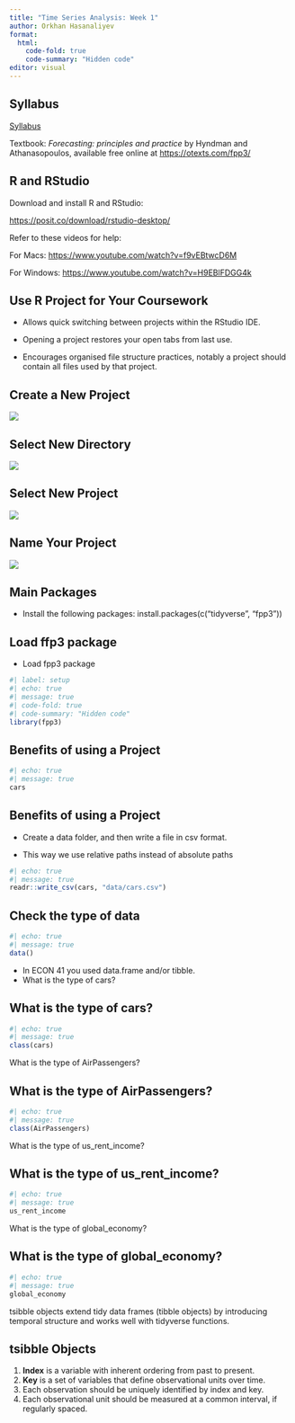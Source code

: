 ```yaml
---
title: "Time Series Analysis: Week 1"
author: Orkhan Hasanaliyev
format: 
  html:
    code-fold: true
    code-summary: "Hidden code"
editor: visual
---
```


## Syllabus

[Syllabus](images/Syllabus.pdf)

Textbook: *Forecasting: principles and practice* by Hyndman and Athanasopoulos, available free online at <https://otexts.com/fpp3/>

## R and RStudio

Download and install R and RStudio:

<https://posit.co/download/rstudio-desktop/>

Refer to these videos for help:

For Macs: <https://www.youtube.com/watch?v=f9vEBtwcD6M>

For Windows: <https://www.youtube.com/watch?v=H9EBlFDGG4k>

## Use R Project for Your Coursework

-   Allows quick switching between projects within the RStudio IDE.

-   Opening a project restores your open tabs from last use.

-   Encourages organised file structure practices, notably a project should contain all files used by that project.

## Create a New Project

![](images/project_1.png)

## Select New Directory

![](images/project_2.png)

## Select New Project

![](images/project_3.png)

## Name Your Project

![](images/project_4.png)

## Main Packages

-   Install the following packages: install.packages(c("tidyverse", "fpp3"))

## Load ffp3 package

-   Load fpp3 package

```r
#| label: setup
#| echo: true
#| message: true
#| code-fold: true
#| code-summary: "Hidden code"
library(fpp3)

```

## Benefits of using a Project

```r
#| echo: true
#| message: true
cars
```

## Benefits of using a Project

-   Create a data folder, and then write a file in csv format.

-   This way we use relative paths instead of absolute paths

```r
#| echo: true
#| message: true
readr::write_csv(cars, "data/cars.csv")
```

## Check the type of data

```r
#| echo: true
#| message: true
data()
```

-   In ECON 41 you used data.frame and/or tibble.
-   What is the type of cars?

## What is the type of cars?

```r
#| echo: true
#| message: true
class(cars)
```

What is the type of AirPassengers?

## What is the type of AirPassengers?

```r
#| echo: true
#| message: true
class(AirPassengers)
```

What is the type of us_rent_income?

## What is the type of us_rent_income?

```r
#| echo: true
#| message: true
us_rent_income
```

What is the type of global_economy?

## What is the type of global_economy?

```r
#| echo: true
#| message: true
global_economy
```

tsibble objects extend tidy data frames (tibble objects) by introducing temporal structure and works well with tidyverse functions.

## tsibble Objects

1.  **Index** is a variable with inherent ordering from past to present.
2.  **Key** is a set of variables that define observational units over time.
3.  Each observation should be uniquely identified by index and key.
4.  Each observational unit should be measured at a common interval, if regularly spaced.


